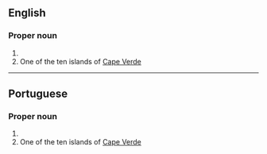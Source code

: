 ==English==

===Proper noun===
{{en-proper noun|head=Boa Vista}}

# {{place:state capital of Brazil|en|state=Roraima}}
# One of the ten islands of [[Cape Verde]]

----

==Portuguese==

===Proper noun===
{{pt-proper noun|head=[[bom|Boa]] [[vista|Vista]]}}

# {{place:state capital of Brazil|pt|Boa Vista|state=Roraima}}
# One of the ten islands of [[Cape Verde]]